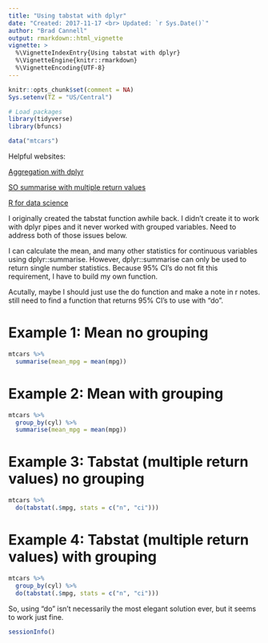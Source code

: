```yaml
---
title: "Using tabstat with dplyr"
date: "Created: 2017-11-17 <br> Updated: `r Sys.Date()`"
author: "Brad Cannell"
output: rmarkdown::html_vignette
vignette: >
  %\VignetteIndexEntry{Using tabstat with dplyr}
  %\VignetteEngine{knitr::rmarkdown}
  %\VignetteEncoding{UTF-8}
---
```


```r
knitr::opts_chunk$set(comment = NA)
Sys.setenv(TZ = "US/Central")
```

```r
# Load packages
library(tidyverse)
library(bfuncs)
```

```r
data("mtcars")
```

Helpful websites: 

[Aggregation with dplyr](https://www.r-bloggers.com/aggregation-with-dplyr-summarise-and-summarise_each/)

[SO summarise with multiple return values](https://stackoverflow.com/questions/22240816/dplyr-summarise-with-multiple-return-values-from-a-single-function)

[R for data science](http://r4ds.had.co.nz/many-models.html)

I originally created the tabstat function awhile back. I didn't create it to work with dplyr pipes and it never worked with grouped variables. Need to address both of those issues below.

I can calculate the mean, and many other statistics for continuous variables using dplyr::summarise. However, dplyr::summarise can only be used to return single number statistics. Because 95% CI's do not fit this requirement, I have to build my own function.

Acutally, maybe I should just use the do function and make a note in r notes. still need to find a function that returns 95% CI's to use with "do". 

# Example 1: Mean no grouping

```r
mtcars %>% 
  summarise(mean_mpg = mean(mpg))
```

# Example 2: Mean with grouping

```r
mtcars %>% 
  group_by(cyl) %>% 
  summarise(mean_mpg = mean(mpg))
```

# Example 3: Tabstat (multiple return values) no grouping

```r
mtcars %>% 
  do(tabstat(.$mpg, stats = c("n", "ci")))
```

# Example 4: Tabstat (multiple return values) with grouping

```r
mtcars %>% 
  group_by(cyl) %>% 
  do(tabstat(.$mpg, stats = c("n", "ci")))
```

So, using "do" isn't necessarily the most elegant solution ever, but it seems to work just fine.


```r
sessionInfo()
```

